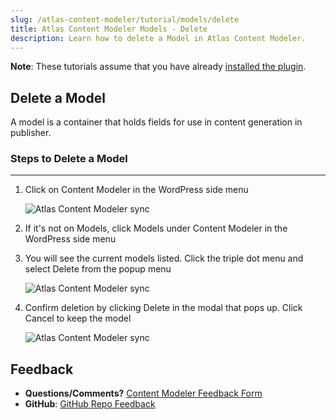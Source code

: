 ```yaml
---
slug: /atlas-content-modeler/tutorial/models/delete
title: Atlas Content Modeler Models - Delete
description: Learn how to delete a Model in Atlas Content Modeler.
---
```


**Note**: These tutorials assume that you have already [installed the plugin](../../introduction.mdx).

## Delete a Model

A model is a container that holds fields for use in content generation in publisher.

### Steps to Delete a Model
---
1. Click on Content Modeler in the WordPress side menu

    ![Atlas Content Modeler sync](../../images/acm-sidebar.png)

1. If it's not on Models, click Models under Content Modeler in the WordPress side menu

1. You will see the current models listed. Click the triple dot menu and select Delete from the popup menu

    ![Atlas Content Modeler sync](../../images/delete-model.png)

1. Confirm deletion by clicking Delete in the modal that pops up. Click Cancel to keep the model
    
    ![Atlas Content Modeler sync](../../images/Screen_Shot_2021-09-01_at_12.08.32_PM.png)

## Feedback

- **Questions/Comments?** [Content Modeler Feedback Form](https://docs.google.com/forms/d/e/1FAIpQLScc2VN-GRSJMz8zVgJLL6kiX3VeV2jkSDnmU1gnuNElEHCEVQ/viewform)
- **GitHub**: [GitHub Repo Feedback](https://github.com/wpengine/atlas-content-modeler/issues/new/choose)